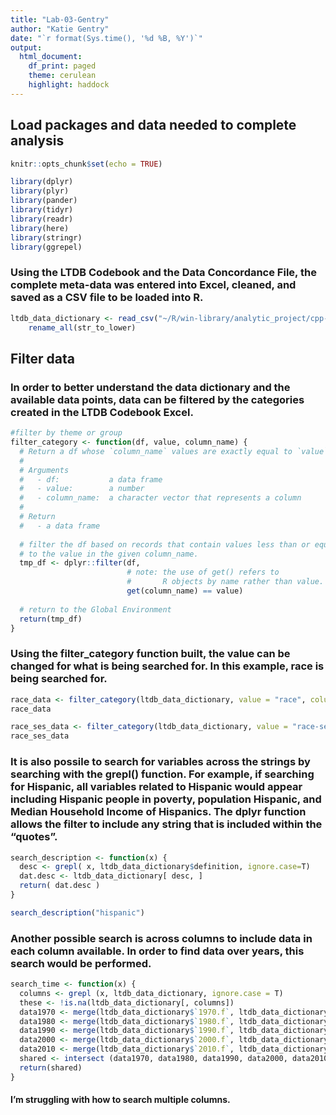 ```yaml
---
title: "Lab-03-Gentry"
author: "Katie Gentry"
date: "`r format(Sys.time(), '%d %B, %Y')`"
output: 
  html_document:
    df_print: paged
    theme: cerulean
    highlight: haddock
---
```


## Load packages and data needed to complete analysis

```r
knitr::opts_chunk$set(echo = TRUE)

library(dplyr)
library(plyr)
library(pander)
library(tidyr)
library(readr)
library(here)
library(stringr)
library(ggrepel)
```

### Using the LTDB Codebook and the Data Concordance File, the complete meta-data was entered into Excel, cleaned, and saved as a CSV file to be loaded into R.

```r
ltdb_data_dictionary <- read_csv("~/R/win-library/analytic_project/cpp-528-spr-2020-group-01/data/raw/ltdb_data_dictionary_kgentry.csv") %>%
    rename_all(str_to_lower)
```

## Filter data

### In order to better understand the data dictionary and the available data points, data can be filtered by the categories created in the LTDB Codebook Excel. 

```r
#filter by theme or group
filter_category <- function(df, value, column_name) {
  # Return a df whose `column_name` values are exactly equal to `value`
  #
  # Arguments
  #   - df:           a data frame
  #   - value:        a number
  #   - column_name:  a character vector that represents a column
  #
  # Return
  #   - a data frame
  
  # filter the df based on records that contain values less than or equal
  # to the value in the given column_name.
  tmp_df <- dplyr::filter(df, 
                          # note: the use of get() refers to
                          #       R objects by name rather than value.
                          get(column_name) == value)
  
  # return to the Global Environment
  return(tmp_df)
}
```

### Using the filter_category function built, the value can be changed for what is being searched for. In this example, race is being searched for.

```r
race_data <- filter_category(ltdb_data_dictionary, value = "race", column_name = "category") 
race_data
```

```r
race_ses_data <- filter_category(ltdb_data_dictionary, value = "race-ses", column_name = "category") 
race_ses_data
```

### It is also possile to search for variables across the strings by searching with the grepl() function. For example, if searching for Hispanic, all variables related to Hispanic would appear including Hispanic people in poverty, population Hispanic, and Median Household Income of Hispanics. The dplyr function allows the filter to include any string that is included within the "quotes".  

```r
search_description <- function(x) {
  desc <- grepl( x, ltdb_data_dictionary$definition, ignore.case=T)
  dat.desc <- ltdb_data_dictionary[ desc, ]
  return( dat.desc )
}

search_description("hispanic")
```

### Another possible search is across columns to include data in each column available. In order to find data over years, this search would be performed. 

```r
search_time <- function(x) {
  columns <- grepl (x, ltdb_data_dictionary, ignore.case = T)
  these <- !is.na(ltdb_data_dictionary[, columns])
  data1970 <- merge(ltdb_data_dictionary$`1970.f`, ltdb_data_dictionary$`1970.s`, by="root")
  data1980 <- merge(ltdb_data_dictionary$`1980.f`, ltdb_data_dictionary$`1980.s`, by="root")
  data1990 <- merge(ltdb_data_dictionary$`1990.f`, ltdb_data_dictionary$`1990.s`, by="root")
  data2000 <- merge(ltdb_data_dictionary$`2000.f`, ltdb_data_dictionary$`2000.s`, by="root")
  data2010 <- merge(ltdb_data_dictionary$`2010.f`, ltdb_data_dictionary$`2010.s`, by="root")
  shared <- intersect (data1970, data1980, data1990, data2000, data2010)
  return(shared)
}
```

#### I'm struggling with how to search multiple columns.
